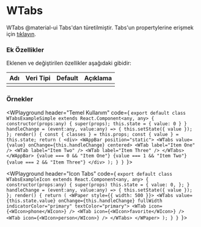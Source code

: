 
# WTabs

WTabs @material-ui Tabs'dan türetilmiştir.
Tabs'un propertylerine erişmek için [tıklayın](https://material-ui.com/api/tabs/).

### Ek Özellikler

Eklenen ve değiştirilen özellikler aşağıdaki gibidir:

| Adı                 | Veri Tipi                                                     | Default | Açıklama                                        |
|:--------------------|:--------------------------------------------------------------|:--------|:------------------------------------------------|
|                     |                                                               |         |                                                 |


### Örnekler

<WPlayground header="Temel Kullanım" code={
`export default class WTabsExampleSimple extends React.Component<any, any> {
  constructor(props:any) {
    super(props);
    this.state = {
      value: 0
    }
  }
  handleChange = (event:any, value:any) => {
    this.setState({ value });
  };
  render() {
    const { classes } = this.props;
    const { value } = this.state;
    return (
      <div>
        <WAppBar position="static">
          <WTabs value={value} onChange={this.handleChange} centered>
            <WTab label="Item One" />
            <WTab label="Item Two" />
            <WTab label="Item Three" />
          </WTabs>
        </WAppBar>
        {value === 0 && "Item One"}
        {value === 1 && "Item Two"}
        {value === 2 && "Item Three"}
      </div>
    );
  }
}
`}>
<WTabsExampleSimple/>
</WPlayground><br/>

<WPlayground header="Icon Tabs" code={
`export default class WTabsExampleIcon extends React.Component<any, any> {
  constructor(props:any) {
    super(props)
    this.state = {
      value: 0,
    };
  }
  handleChange = (event:any, value:any) => {
    this.setState({ value });
  };
  render() {
    return (
      <WPaper style={{ width: 500 }}>
        <WTabs
          value={this.state.value}
          onChange={this.handleChange}
          fullWidth
          indicatorColor="primary"
          textColor="primary">
          <WTab icon={<WIcon>phone</WIcon>} />
          <WTab icon={<WIcon>favorite</WIcon>} />
          <WTab icon={<WIcon>person</WIcon>} />
        </WTabs>
      </WPaper>
    );
  }
}
`}>
<WTabsExampleIcon/>
</WPlayground><br/>


